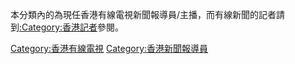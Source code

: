 本分類內的為現任香港有線電視新聞報導員/主播，而有線新聞的記者請到[[:Category:香港記者|:Category:香港記者]]參閱。



[[Category:香港有線電視|Category:香港有線電視]]
[[Category:香港新聞報導員|Category:香港新聞報導員]]